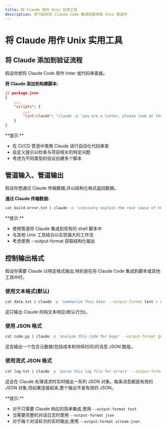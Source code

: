 ```yaml
---
title: 将 Claude 用作 Unix 实用工具
description: 学习如何将 Claude Code 集成到脚本和 Unix 管道中
---
```



# 将 Claude 用作 Unix 实用工具

## 将 Claude 添加到验证流程

假设你想将 Claude Code 用作 linter 或代码审查器。

**将 Claude 添加到构建脚本:**

```json
// package.json
{
    ...
    "scripts": {
        ...
        "lint:claude": "claude -p 'you are a linter. please look at the changes vs. main and report any issues related to typos. report the filename and line number on one line, and a description of the issue on the second line. do not return any other text.'"
    }
}
```

<Callout type="info">
**提示:**

* 在 CI/CD 管道中使用 Claude 进行自动化代码审查
* 自定义提示以检查与项目相关的特定问题
* 考虑为不同类型的验证创建多个脚本
</Callout>

## 管道输入、管道输出

假设你想通过 Claude 传输数据,并以结构化格式返回数据。

**通过 Claude 传输数据:**

```bash
cat build-error.txt | claude -p 'concisely explain the root cause of this build error' > output.txt
```

<Callout type="info">
**提示:**

* 使用管道将 Claude 集成到现有的 shell 脚本中
* 与其他 Unix 工具结合以实现强大的工作流
* 考虑使用 --output-format 获取结构化输出
</Callout>

## 控制输出格式

假设你需要 Claude 以特定格式输出,特别是在将 Claude Code 集成到脚本或其他工具中时。

<Steps>

### 使用文本格式(默认)

```bash
cat data.txt | claude -p 'summarize this data' --output-format text > summary.txt
```

这只输出 Claude 的纯文本响应(默认行为)。

### 使用 JSON 格式

```bash
cat code.py | claude -p 'analyze this code for bugs' --output-format json > analysis.json
```

这会输出一个包含元数据(包括成本和持续时间)的消息 JSON 数组。

### 使用流式 JSON 格式

```bash
cat log.txt | claude -p 'parse this log file for errors' --output-format stream-json
```

这会在 Claude 处理请求时实时输出一系列 JSON 对象。每条消息都是有效的 JSON 对象,但如果连接起来,整个输出不是有效的 JSON。

</Steps>

<Callout type="info">
**提示:**

* 对于只需要 Claude 响应的简单集成,使用 `--output-format text`
* 当需要完整的对话日志时使用 `--output-format json`
* 对于每个对话轮次的实时输出,使用 `--output-format stream-json`
</Callout>
